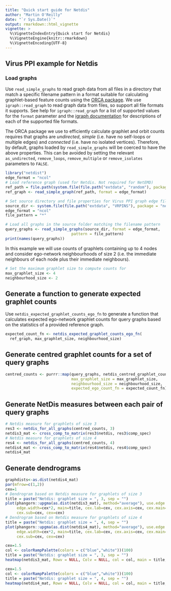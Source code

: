 ```yaml
---
title: "Quick start guide for Netdis"
author: "Martin O'Reilly"
date: "`r Sys.Date()`"
output: rmarkdown::html_vignette
vignette: >
  %\VignetteIndexEntry{Quick start for Netdis}
  %\VignetteEngine{knitr::rmarkdown}
  %\VignetteEncoding{UTF-8}
---
```


## Virus PPI example for Netdis

### Load graphs
Use `read_simple_graphs` to read graph data from all files in a directory that 
match a specific filename pattern in a format suitable for calculating 
graphlet-based feature counts using the 
[ORCA package](https://CRAN.R-project.org/package=orca).
We use `igraph::read_graph` to read graph data from files, so support
all file formats it supports. See help for `igraph::read_graph` for a list of 
supported values for the `format` parameter and the [igraph documentation](http://igraph.org/c/doc/igraph-Foreign.html#igraph_read_graph_edgelist)
for descriptions of each of the supported file formats.

The ORCA package we use to efficiently calculate graphlet and orbit counts 
requires that graphs are _undirected_, _simple_ (i.e. have no self-loops or 
multiple edges) and _connected_ (i.e. have no isolated vertices). Therefore, by
default, graphs loaded by `read_simple_graphs` will be coerced to have the above
properties. This can be avoided by setting the relevant `as_undirected`, 
`remove_loops`, `remove_multiple` or `remove_isolates` parameters to `FALSE`.
```r
library("netdist")
edge_format = "ncol"
# Load reference graph (used for Netdis. Not required for NetEMD)
ref_path = file.path(system.file(file.path("extdata", "random"), package = "netdist"), "ER_1250_10_1")
ref_graph <- read_simple_graph(ref_path, format = edge_format)

# Set source directory and file properties for Virus PPI graph edge files
source_dir <- system.file(file.path("extdata", "VRPINS"), package = "netdist")
edge_format = "ncol"
file_pattern = "*"

# Load all graphs in the source folder matching the filename pattern
query_graphs <- read_simple_graphs(source_dir, format = edge_format, 
                             pattern = file_pattern)
print(names(query_graphs))
```

In this example we will use counts of graphlets containing up to 4 nodes and 
consider ego-network neighbourhoods of size 2 (i.e. the immediate neighbours of 
each node plus their immediate neighbours). 
```r
# Set the maximum graphlet size to compute counts for
max_graphlet_size <- 4
neighbourhood_size <- 2
```

## Generate a function to generate expected graphlet counts
Use `netdis_expected_graphlet_counts_ego_fn` to generate a function that 
calculates expected ego-network graphlet counts for query graphs based on the 
statistics of a provided reference graph.

```r
expected_count_fn <- netdis_expected_graphlet_counts_ego_fn(
  ref_graph, max_graphlet_size, neighbourhood_size) 
```

## Generate centred graphlet counts for a set of query graphs
```r
centred_counts <- purrr::map(query_graphs, netdis_centred_graphlet_counts,
                             max_graphlet_size = max_graphlet_size, 
                             neighbourhood_size = neighbourhood_size,
                             expected_ego_count_fn = expected_count_fn)
```

## Generate NetDis measures between each pair of query graphs
```r
# Netdis measure for graphlets of size 3
res3 <- netdis_for_all_graphs(centred_counts, 3)
netdis3_mat <- cross_comp_to_matrix(res3$netdis, res3$comp_spec)
# Netdis measure for graphlets of size 4
res4 <- netdis_for_all_graphs(centred_counts, 4)
netdis4_mat <- cross_comp_to_matrix(res4$netdis, res4$comp_spec)
netdis4_mat
```

## Generate dendrograms
```r
graphdists<-as.dist(netdis4_mat)
par(mfrow=c(1,2))
cex=1
# Dendrogram based on Netdis measure for graphlets of size 3
title = paste("Netdis: graphlet size = ", 3, sep = "")
plot(phangorn::upgma(as.dist(netdis3_mat), method="average"), use.edge.length=FALSE, 
     edge.width=cex*2, main=title, cex.lab=cex, cex.axis=cex, cex.main=cex, 
     cex.sub=cex, cex=cex)
# Dendrogram based on Netdis measure for graphlets of size 4
title = paste("Netdis: graphlet size = ", 4, sep = "")
plot(phangorn::upgma(as.dist(netdis4_mat), method="average"), use.edge.length=FALSE, 
     edge.width=cex*2, main=title, cex.lab=cex, cex.axis=cex, cex.main=cex, 
     cex.sub=cex, cex=cex)
```
```r
cex=1.5
col <- colorRampPalette(colors = c("blue","white"))(100)
title = paste("Netdis: graphlet size = ", 3, sep = "")
heatmap(netdis3_mat, Rowv = NULL, Colv = NULL, col = col, main = title, cexRow = cex, cexCol = cex, symm = TRUE)
```
```r
cex=1.5
col <- colorRampPalette(colors = c("blue","white"))(100)
title = paste("Netdis: graphlet size = ", 4, sep = "")
heatmap(netdis4_mat, Rowv = NULL, Colv = NULL, col = col, main = title, cexRow = cex, cexCol = cex, symm = TRUE)
```